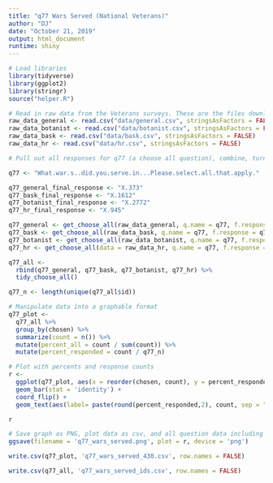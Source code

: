```yaml
---
title: "q77 Wars Served (National Veterans)"
author: "DJ"
date: "October 21, 2019"
output: html_document
runtime: shiny
---
```


```r
# Load libraries
library(tidyverse)
library(ggplot2)
library(stringr)
source("helper.R")
```

```r
# Read in raw data from the Veterans surveys. These are the files downloaded from survey monkey saved as a .csv
raw_data_general <- read.csv("data/general.csv", stringsAsFactors = FALSE)
raw_data_botanist <- read.csv("data/botanist.csv", stringsAsFactors = FALSE)
raw_data_bask <- read.csv("data/bask.csv", stringsAsFactors = FALSE)
raw_data_hr <- read.csv("data/hr.csv", stringsAsFactors = FALSE)
```

```r
# Pull out all responses for q77 (a choose all question), combine, turn into a tidy data format for further processing then determine 'question n'

q77 <- "What.war.s..did.you.serve.in...Please.select.all.that.apply."

q77_general_final_response <- "X.373"
q77_bask_final_response <- "X.1612"
q77_botanist_final_response <- "X.2772"
q77_hr_final_response <- "X.945"

q77_general <- get_choose_all(raw_data_general, q.name = q77, f.response = q77_general_final_response)
q77_bask <- get_choose_all(raw_data_bask, q.name = q77, f.response = q77_bask_final_response)
q77_botanist <- get_choose_all(raw_data_botanist, q.name = q77, f.response = q77_botanist_final_response)
q77_hr <- get_choose_all(data = raw_data_hr, q.name = q77, f.response = q77_hr_final_response)

q77_all <- 
  rbind(q77_general, q77_bask, q77_botanist, q77_hr) %>%
  tidy_choose_all()

q77_n <- length(unique(q77_all$id))
```

```r
# Manipulate data into a graphable format
q77_plot <-
  q77_all %>%
  group_by(chosen) %>%
  summarize(count = n()) %>%
  mutate(percent_all = count / sum(count)) %>%
  mutate(percent_responded = count / q77_n)
```

```r
# Plot with percents and response counts
r <- 
  ggplot(q77_plot, aes(x = reorder(chosen, count), y = percent_responded)) +
  geom_bar(stat = 'identity') +
  coord_flip() +
  geom_text(aes(label= paste(round(percent_responded,2), count, sep = "***")))

r
```

```r
# Save graph as PNG, plot data as csv, and all question data including response IDs as csv (save question n and N at end of plot file as "_x.x")
ggsave(filename = 'q77_wars_served.png', plot = r, device = 'png')

write.csv(q77_plot, 'q77_wars_served_430.csv', row.names = FALSE)

write.csv(q77_all, 'q77_wars_served_ids.csv', row.names = FALSE)
```
